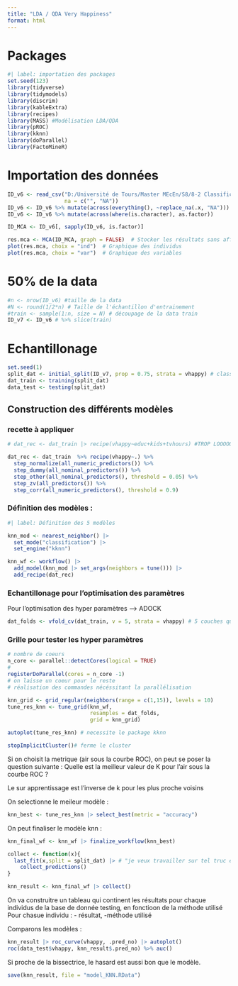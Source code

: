 ```yaml
---
title: "LDA / QDA Very Happiness"
format: html
---
```


# Packages

```r
#| label: importation des packages
set.seed(123)
library(tidyverse)
library(tidymodels)
library(discrim)
library(kableExtra)
library(recipes)
library(MASS) #Modélisation LDA/QDA
library(pROC)
library(kknn)
library(doParallel)
library(FactoMineR)
```

# Importation des données

```r
ID_v6 <- read_csv("D:/Université de Tours/Master MEcEn/S8/8-2 Classification supervisée/Projet HAPPINESS/R_ happiness_files/vhappy/vhappy.csv",
                  na = c("", "NA"))
ID_v6 <- ID_v6 %>% mutate(across(everything(), ~replace_na(.x, "NA")))
ID_v6 <- ID_v6 %>% mutate(across(where(is.character), as.factor))
```
```r
ID_MCA <- ID_v6[, sapply(ID_v6, is.factor)]

res.mca <- MCA(ID_MCA, graph = FALSE)  # Stocker les résultats sans affichage direct
plot(res.mca, choix = "ind")  # Graphique des individus
plot(res.mca, choix = "var")  # Graphique des variables
```

# 50% de la data
```r
#n <- nrow(ID_v6) #taille de la data
#N <- round(1/2*n) # Taille de l'échantillon d'entrainement
#train <- sample(1:n, size = N) # découpage de la data train
ID_v7 <- ID_v6 # %>% slice(train)
```

# Echantillonage 

```r
set.seed(1)
split_dat <- initial_split(ID_v7, prop = 0.75, strata = vhappy) # classique 3 quart / 1 quart
dat_train <- training(split_dat)
data_test <- testing(split_dat)
```

## Construction des différents modèles

### recette à appliquer 

```r
# dat_rec <- dat_train |> recipe(vhappy~educ+kids+tvhours) #TROP LOOOOOOOOOOOONG

dat_rec <- dat_train  %>% recipe(vhappy~.) %>% 
  step_normalize(all_numeric_predictors()) %>% 
  step_dummy(all_nominal_predictors()) %>% 
  step_other(all_nominal_predictors(), threshold = 0.05) %>% 
  step_zv(all_predictors()) %>% 
  step_corr(all_numeric_predictors(), threshold = 0.9)
```
### Définition des modèles :

```r
#| label: Définition des 5 modèles 

knn_mod <- nearest_neighbor() |> 
  set_mode("classification") |> 
  set_engine("kknn")
```

```r
knn_wf <- workflow() |> 
  add_model(knn_mod |> set_args(neighbors = tune())) |> 
  add_recipe(dat_rec)
```

### Echantillonage pour l'optimisation des paramètres

Pour l'optimisation des hyper paramètres --> ADOCK
```r
dat_folds <- vfold_cv(dat_train, v = 5, strata = vhappy) # 5 couches qui respectent tjrs le nombre gens très heureux
```

### Grille pour tester les hyper paramètres

```r
# nombre de coeurs 
n_core <- parallel::detectCores(logical = TRUE)
#
registerDoParallel(cores = n_core -1) 
# on laisse un coeur pour le reste
# réalisation des commandes nécéssitant la parallélisation

knn_grid <- grid_regular(neighbors(range = c(1,15)), levels = 10)
tune_res_knn <- tune_grid(knn_wf,
                          resamples = dat_folds,
                          grid = knn_grid)

autoplot(tune_res_knn) # necessite le package kknn

stopImplicitCluster()# ferme le cluster
```

Si on choisit la metrique (air sous la courbe ROC), on peut se poser la question suivante :
Quelle est la meilleur valeur de K pour l'air sous la courbe ROC ?

Le sur apprentissage est l'inverse de k pour les plus proche voisins 

On selectionne le meileur modèle :

```r
knn_best <- tune_res_knn |> select_best(metric = "accuracy")
```

On peut finaliser le modèle knn :

```r
knn_final_wf <- knn_wf |> finalize_workflow(knn_best)
```


```r
collect <- function(x){
  last_fit(x,split = split_dat) |> # "je veux travailler sur tel truc en sachant le partage de donnée"
    collect_predictions()
}
```

```r
knn_result <- knn_final_wf |> collect()
```

On va construitre un tableau qui continent les résultats pour chaque individus de la base de donnée testing, en fonctioon de la méthode utilisé
Pour chasue individu : - résultat, -méthode utilisé


Comparons les modèles :

```r
knn_result |> roc_curve(vhappy, .pred_no) |> autoplot()
roc(data_test$vhappy, knn_result$.pred_no) %>% auc()
```
Si proche de la bissectrice, le hasard est aussi bon que le modèle.


```r
save(knn_result, file = "model_KNN.RData")
```